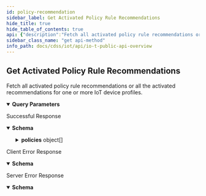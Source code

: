 ```yaml
---
id: policy-recommendation
sidebar_label: Get Activated Policy Rule Recommendations
hide_title: true
hide_table_of_contents: true
api: {"description":"Fetch all activated policy rule recommendations or all the activated recommendations for one or more IoT device profiles.","operationId":"policy-recommendation","security":[{"X-Key-Id":[],"X-Access-Key":[]}],"tags":["IoT Public API"],"parameters":[{"name":"customerid","description":"The customer ID to which the API call is directed","in":"query","required":true,"schema":{"type":"string"}},{"name":"profile","description":"A profile filters policy rule recommendations by one or more source profile names. The following value is a string with profile names separated by commas; for example: **profile=Palo Alto Networks Device,iPhone,Polycom IP Phone**. All profiles must be IoT profiles. Without a profile filter, the request returns all active policy rule recommendations.","in":"query","required":false,"schema":{"type":"string"},"example":"Palo Alto Networks Device,iPhone,Polycom IP Phone"},{"name":"pagelength","description":"The number of items in one response; that is, in one page. The default page length for policy rule recommendations is 1000 and the maximum is 1000. Setting a shorter length improves response times.","in":"query","schema":{"type":"integer","default":10000},"example":200},{"name":"offset","description":"In addition to the pagelength parameter, offset gets items on subsequent pages. For example, if the page length of your first request is 100, you get the first 100 policy rule recommendations. To get the next 100, add offset=100 to your second request. This skips the first 100 recommendations and gets the next 100 starting from 101.","in":"query","schema":{"type":"integer","default":0},"example":100}],"responses":{"200":{"description":"Successful Response","content":{"application/json":{"schema":{"type":"object","required":["ver","api","total","policies"],"properties":{"ver":{"type":"string","description":"The API version"},"api":{"type":"string","description":"The API path"},"total":{"type":"integer","description":"The total number of activated recommended policy rules for which information was returned"},"policies":{"type":"array","description":"An array of activated policy rule recommendations","items":{"type":"object","properties":{"id":{"type":"string","description":"Unique identifier composed of alphanumeric characters for the policy rule"},"policySetName":{"type":"string","description":"Name of the user-defined policy set to which the policy rule"},"geo":{"type":"string","description":"Location of the destination in the policy rule: **intranet** (internal) or **internet** (external)","enum":["intranet","internet"]},"action":{"type":"string","default":"allow","description":"Action the firewall takes when applying the policy rule, which is always **allow**"},"lastActivityTime":{"type":"string","description":"UTC timestamp for the last detected network activity corresponding to the elements in this policy rule"},"sourceProfiles":{"type":"array","default":[],"description":"Device profile assigned to devices initiating traffic to which the policy rule applies. Note: Although this is an array, there can only be a single source profile."},"sourceIpList":{"type":"array","default":[],"description":"List of source IP addresses to which the policy rule applies. Note: This is included in anticipation of future functionality and is currently always empty."},"sourceZones":{"type":"array","default":[],"description":"List of source zones to which the policy rule applies"},"apps":{"type":"array","default":[],"description":"Applications to which the policy rule applies, such as **youtube-base**"},"destinationZones":{"type":"array","default":[],"description":"List of destination zones to which the policy rule applies"},"destinationProfiles":{"type":"array","default":[],"description":"Device profile of the destination in the policy rule. A destination device profile is used when the source and destination are in the same intranet and IoT Security is monitoring them both and has assigned a profile to the destination."},"destinationFqdnList":{"type":"array","default":[],"description":"List of destination FQDNs to which the policy rule applies. Note: When a destination is external, IoT Security displays its IP address in **destinationFqdnList**. When it’s internal, IoT Security displays it in **destinationIpList**."},"destinationIpList":{"type":"array","default":[],"description":"List of destination IP addresses to which the policy rule applies. Note: When a destination is internal, IoT Security displays its IP address in **destinationIpList**. When it’s external, IoT Security displays it in **destinationFqdnList**."},"destinationUrlCategories":{"type":"array","default":[],"description":"List of categories to which the policy rule applies, Some examples: games, entertainment, and health-and medicine"},"services":{"type":"array","default":[],"description":"List of non-standard service port numbers for an application o the user-defined values **service-http** and **service-https**. Note: Whe IoT Security identifies an application that's using non-standard UDP or TCP port numbers, it displays the application name in \"apps\" and the non-standard port numbers in \"services\". When an application is using standard ports, IoT Security displays th application name and leaves \"services\" empty. If a user manuall applied one of the predefined services servicehttp or service https to an application, then the predefined service name appear in \"services\"."},"tags":{"type":"array","default":["IoTSecurityRecommended"],"description":"System-defined tag **IoTSecurityRecommended** and any user-defined tags applied to the policy rule"},"securityProfiles":{"type":"array","default":[],"description":"List of Security profiles for antivirus, vulnerability protection, anti-spyware, and so on in the policy rule"},"firewallList":{"type":"array","description":"List of firewalls that enforce the policy rule"},"deviceGroups":{"type":"array","description":"(Panorama) List of device groups containing firewalls that enforce the policy rule"}}}}}},"examples":{"PolicyRecommendationResponse":{"value":{"ver":"v4.0","api":"/policy/recommendation","total":10,"policies":[{"id":"0ca5fe320d6d631c40259be8861d764a","geo":"intranet","action":"allow","lastActivityTime":"2021-09-21T21:53:42.754Z","sourceProfiles":["APC(Schneider Electric) Smart PowerSupply"],"sourceIpList":[],"sourceZones":[],"apps":["dhcp"],"destinationZones":[],"destinationProfiles":["Windows"],"destinationFqdnList":[],"destinationIpList":["162.12.232.81","162.12.232.80"],"destinationUrlCategories":[],"services":["udp/67","tcp/67","service-http","service-https"],"tags":["IoTSecurityRecommended","test-tag"],"securityProfiles":[{"type":"virus","name":"default"},{"type":"vulnerability","name":"default"},{"type":"spyware","name":"default"},{"type":"url-filtering","name":"default"},{"type":"file-blocking","name":"basic file blocking"},{"type":"wildfire-analysis","name":"default"}]},{"id":"1ca5fe320d6d631c40259be8861d764a","geo":"internet","action":"allow","lastActivityTime":"2021-08-27T01:14:18.818Z","sourceProfiles":["Polycom IP Phone"],"sourceIpList":[],"sourceZones":[],"apps":["rtp-base"],"destinationZones":[],"destinationProfiles":[],"destinationFqdnList":["162.12.232.81"],"destinationIpList":[],"destinationUrlCategories":[],"services":["udp/47390","udp/32576","udp/35204","service-http","service-https"],"tags":["IoTSecurityRecommended"],"securityProfiles":[{"type":"virus","name":"default"},{"type":"vulnerability","name":"default"},{"type":"spyware","name":"default"},{"type":"url-filtering","name":"default"},{"type":"file-blocking","name":"basic file blocking"},{"type":"wildfire-analysis","name":"default"}]}]}}}}}},"4XX":{"description":"Client Error Response","content":{"application/json":{"schema":{"type":"object","properties":{"code":{"type":"string","description":"STATUS_CODE"},"msg":{"type":"string","description":"GENERAL_MESSAGE"}}},"examples":{"Bad Request":{"value":{"code":400,"msg":"Bad Request. This occurs when an HTTP request contains an invalid query string."}},"Forbidden access":{"value":{"code":403,"msg":"Forbidden access. Either the provided API key is invalid or it does not have the required RBAC permissions to run this API."}},"Too many requests":{"value":{"code":429,"msg":"Too many requests. The number of requests for device details for a single device exceeded the rate limit of 180 queries per minute per tenant."}}}}}},"5XX":{"description":"Server Error Response","content":{"application/json":{"schema":{"type":"object","properties":{"code":{"type":"string","description":"STATUS_CODE"},"msg":{"type":"string","description":"GENERAL_MESSAGE"}}},"examples":{"PolicyRecommendationResponse":{"value":{"code":500,"msg":"Internal server error. A unified status for API communication type errors."}}}}}}},"method":"get","path":"/pub/v4.0/policy/recommendation","servers":[{"url":"https://{customer-name}.iot.paloaltonetworks.com"}],"securitySchemes":{"X-Key-Id":{"description":"Your API header requires X-Key-Id for authentication.","type":"apiKey","in":"header","name":"X-Key-Id"},"X-Access-Key":{"description":"Your API header requires X-Key-Key for authentication.","type":"apiKey","in":"header","name":"X-Access-Key"}},"info":{"description":"Please refer [IoT Public API Authentication](iot-public-api-headers) to know how to get API Key\n","title":"IoT Public API Overview","version":"v4.0","contact":{}},"postman":{"name":"Get Activated Policy Rule Recommendations","description":{"content":"Fetch all activated policy rule recommendations or all the activated recommendations for one or more IoT device profiles.","type":"text/plain"},"url":{"path":["pub","v4.0","policy","recommendation"],"host":["{{baseUrl}}"],"query":[{"disabled":false,"description":{"content":"(Required) The customer ID to which the API call is directed","type":"text/plain"},"key":"customerid","value":""},{"disabled":false,"description":{"content":"A profile filters policy rule recommendations by one or more source profile names. The following value is a string with profile names separated by commas; for example: **profile=Palo Alto Networks Device,iPhone,Polycom IP Phone**. All profiles must be IoT profiles. Without a profile filter, the request returns all active policy rule recommendations.","type":"text/plain"},"key":"profile","value":""},{"disabled":false,"description":{"content":"The number of items in one response; that is, in one page. The default page length for policy rule recommendations is 1000 and the maximum is 1000. Setting a shorter length improves response times.","type":"text/plain"},"key":"pagelength","value":""},{"disabled":false,"description":{"content":"In addition to the pagelength parameter, offset gets items on subsequent pages. For example, if the page length of your first request is 100, you get the first 100 policy rule recommendations. To get the next 100, add offset=100 to your second request. This skips the first 100 recommendations and gets the next 100 starting from 101.","type":"text/plain"},"key":"offset","value":""}],"variable":[]},"header":[{"key":"Accept","value":"application/json"}],"method":"GET","auth":{"type":"apikey","apikey":[{"type":"any","value":"X-Key-Id","key":"key"},{"type":"any","value":"<API Key>","key":"value"},{"type":"any","value":"header","key":"in"}]}}}
sidebar_class_name: "get api-method"
info_path: docs/cdss/iot/api/io-t-public-api-overview
---
```



## Get Activated Policy Rule Recommendations



Fetch all activated policy rule recommendations or all the activated recommendations for one or more IoT device profiles.

<details style={{"marginBottom":"1rem"}} data-collapsed={false} open={true}><summary style={{}}><strong>Query Parameters</strong></summary><div><ul><ParamsItem className={"paramsItem"} param={{"name":"customerid","description":"The customer ID to which the API call is directed","in":"query","required":true,"schema":{"type":"string"}}}></ParamsItem><ParamsItem className={"paramsItem"} param={{"name":"profile","description":"A profile filters policy rule recommendations by one or more source profile names. The following value is a string with profile names separated by commas; for example: **profile=Palo Alto Networks Device,iPhone,Polycom IP Phone**. All profiles must be IoT profiles. Without a profile filter, the request returns all active policy rule recommendations.","in":"query","required":false,"schema":{"type":"string"},"example":"Palo Alto Networks Device,iPhone,Polycom IP Phone"}}></ParamsItem><ParamsItem className={"paramsItem"} param={{"name":"pagelength","description":"The number of items in one response; that is, in one page. The default page length for policy rule recommendations is 1000 and the maximum is 1000. Setting a shorter length improves response times.","in":"query","schema":{"type":"integer","default":10000},"example":200}}></ParamsItem><ParamsItem className={"paramsItem"} param={{"name":"offset","description":"In addition to the pagelength parameter, offset gets items on subsequent pages. For example, if the page length of your first request is 100, you get the first 100 policy rule recommendations. To get the next 100, add offset=100 to your second request. This skips the first 100 recommendations and gets the next 100 starting from 101.","in":"query","schema":{"type":"integer","default":0},"example":100}}></ParamsItem></ul></div></details><div><ApiTabs><TabItem label={"200"} value={"200"}><div>

Successful Response

</div><div><MimeTabs groupId={"mime-type"}><TabItem label={"application/json"} value={"application/json"}><SchemaTabs groupId={"schema-tabs"}><TabTtem label={"Schema"} value={"Schema"}><details style={{}} data-collapsed={false} open={true}><summary style={{"textAlign":"left"}}><strong>Schema</strong></summary><div style={{"textAlign":"left","marginLeft":"1rem"}}></div><ul style={{"marginLeft":"1rem"}}><SchemaItem collapsible={false} name={"ver"} required={false} schemaDescription={"The API version"} schemaName={"string"} qualifierMessage={undefined} defaultValue={undefined}></SchemaItem><SchemaItem collapsible={false} name={"api"} required={false} schemaDescription={"The API path"} schemaName={"string"} qualifierMessage={undefined} defaultValue={undefined}></SchemaItem><SchemaItem collapsible={false} name={"total"} required={false} schemaDescription={"The total number of activated recommended policy rules for which information was returned"} schemaName={"integer"} qualifierMessage={undefined} defaultValue={undefined}></SchemaItem><SchemaItem collapsible={true} className={"schemaItem"}><details style={{}}><summary style={{}}><strong>policies</strong><span style={{"opacity":"0.6"}}> object[]</span></summary><div style={{"marginLeft":"1rem"}}><div style={{"marginTop":".5rem","marginBottom":".5rem"}}>

An array of activated policy rule recommendations

</div><SchemaItem collapsible={false} name={"id"} required={false} schemaDescription={"Unique identifier composed of alphanumeric characters for the policy rule"} schemaName={"string"} qualifierMessage={undefined} defaultValue={undefined}></SchemaItem><SchemaItem collapsible={false} name={"policySetName"} required={false} schemaDescription={"Name of the user-defined policy set to which the policy rule"} schemaName={"string"} qualifierMessage={undefined} defaultValue={undefined}></SchemaItem><SchemaItem collapsible={false} name={"geo"} required={false} schemaDescription={"Location of the destination in the policy rule: **intranet** (internal) or **internet** (external)"} schemaName={"string"} qualifierMessage={"**Possible values:** [`intranet`, `internet`]"} defaultValue={undefined}></SchemaItem><SchemaItem collapsible={false} name={"action"} required={false} schemaDescription={"Action the firewall takes when applying the policy rule, which is always **allow**"} schemaName={"string"} qualifierMessage={undefined} defaultValue={"allow"}></SchemaItem><SchemaItem collapsible={false} name={"lastActivityTime"} required={false} schemaDescription={"UTC timestamp for the last detected network activity corresponding to the elements in this policy rule"} schemaName={"string"} qualifierMessage={undefined} defaultValue={undefined}></SchemaItem><SchemaItem collapsible={false} name={"sourceProfiles"} required={false} schemaDescription={"Device profile assigned to devices initiating traffic to which the policy rule applies. Note: Although this is an array, there can only be a single source profile."} schemaName={"array"} qualifierMessage={undefined} defaultValue={[]}></SchemaItem><SchemaItem collapsible={false} name={"sourceIpList"} required={false} schemaDescription={"List of source IP addresses to which the policy rule applies. Note: This is included in anticipation of future functionality and is currently always empty."} schemaName={"array"} qualifierMessage={undefined} defaultValue={[]}></SchemaItem><SchemaItem collapsible={false} name={"sourceZones"} required={false} schemaDescription={"List of source zones to which the policy rule applies"} schemaName={"array"} qualifierMessage={undefined} defaultValue={[]}></SchemaItem><SchemaItem collapsible={false} name={"apps"} required={false} schemaDescription={"Applications to which the policy rule applies, such as **youtube-base**"} schemaName={"array"} qualifierMessage={undefined} defaultValue={[]}></SchemaItem><SchemaItem collapsible={false} name={"destinationZones"} required={false} schemaDescription={"List of destination zones to which the policy rule applies"} schemaName={"array"} qualifierMessage={undefined} defaultValue={[]}></SchemaItem><SchemaItem collapsible={false} name={"destinationProfiles"} required={false} schemaDescription={"Device profile of the destination in the policy rule. A destination device profile is used when the source and destination are in the same intranet and IoT Security is monitoring them both and has assigned a profile to the destination."} schemaName={"array"} qualifierMessage={undefined} defaultValue={[]}></SchemaItem><SchemaItem collapsible={false} name={"destinationFqdnList"} required={false} schemaDescription={"List of destination FQDNs to which the policy rule applies. Note: When a destination is external, IoT Security displays its IP address in **destinationFqdnList**. When it’s internal, IoT Security displays it in **destinationIpList**."} schemaName={"array"} qualifierMessage={undefined} defaultValue={[]}></SchemaItem><SchemaItem collapsible={false} name={"destinationIpList"} required={false} schemaDescription={"List of destination IP addresses to which the policy rule applies. Note: When a destination is internal, IoT Security displays its IP address in **destinationIpList**. When it’s external, IoT Security displays it in **destinationFqdnList**."} schemaName={"array"} qualifierMessage={undefined} defaultValue={[]}></SchemaItem><SchemaItem collapsible={false} name={"destinationUrlCategories"} required={false} schemaDescription={"List of categories to which the policy rule applies, Some examples: games, entertainment, and health-and medicine"} schemaName={"array"} qualifierMessage={undefined} defaultValue={[]}></SchemaItem><SchemaItem collapsible={false} name={"services"} required={false} schemaDescription={"List of non-standard service port numbers for an application o the user-defined values **service-http** and **service-https**. Note: Whe IoT Security identifies an application that's using non-standard UDP or TCP port numbers, it displays the application name in \"apps\" and the non-standard port numbers in \"services\". When an application is using standard ports, IoT Security displays th application name and leaves \"services\" empty. If a user manuall applied one of the predefined services servicehttp or service https to an application, then the predefined service name appear in \"services\"."} schemaName={"array"} qualifierMessage={undefined} defaultValue={[]}></SchemaItem><SchemaItem collapsible={false} name={"tags"} required={false} schemaDescription={"System-defined tag **IoTSecurityRecommended** and any user-defined tags applied to the policy rule"} schemaName={"array"} qualifierMessage={undefined} defaultValue={["IoTSecurityRecommended"]}></SchemaItem><SchemaItem collapsible={false} name={"securityProfiles"} required={false} schemaDescription={"List of Security profiles for antivirus, vulnerability protection, anti-spyware, and so on in the policy rule"} schemaName={"array"} qualifierMessage={undefined} defaultValue={[]}></SchemaItem><SchemaItem collapsible={false} name={"firewallList"} required={false} schemaDescription={"List of firewalls that enforce the policy rule"} schemaName={"array"} qualifierMessage={undefined} defaultValue={undefined}></SchemaItem><SchemaItem collapsible={false} name={"deviceGroups"} required={false} schemaDescription={"(Panorama) List of device groups containing firewalls that enforce the policy rule"} schemaName={"array"} qualifierMessage={undefined} defaultValue={undefined}></SchemaItem></div></details></SchemaItem></ul></details></TabTtem><TabItem label={" Policy Recommendation Response"} value={" Policy Recommendation Response"}><ResponseSamples responseExample={"{\n  \"ver\": \"v4.0\",\n  \"api\": \"/policy/recommendation\",\n  \"total\": 10,\n  \"policies\": [\n    {\n      \"id\": \"0ca5fe320d6d631c40259be8861d764a\",\n      \"geo\": \"intranet\",\n      \"action\": \"allow\",\n      \"lastActivityTime\": \"2021-09-21T21:53:42.754Z\",\n      \"sourceProfiles\": [\n        \"APC(Schneider Electric) Smart PowerSupply\"\n      ],\n      \"sourceIpList\": [],\n      \"sourceZones\": [],\n      \"apps\": [\n        \"dhcp\"\n      ],\n      \"destinationZones\": [],\n      \"destinationProfiles\": [\n        \"Windows\"\n      ],\n      \"destinationFqdnList\": [],\n      \"destinationIpList\": [\n        \"162.12.232.81\",\n        \"162.12.232.80\"\n      ],\n      \"destinationUrlCategories\": [],\n      \"services\": [\n        \"udp/67\",\n        \"tcp/67\",\n        \"service-http\",\n        \"service-https\"\n      ],\n      \"tags\": [\n        \"IoTSecurityRecommended\",\n        \"test-tag\"\n      ],\n      \"securityProfiles\": [\n        {\n          \"type\": \"virus\",\n          \"name\": \"default\"\n        },\n        {\n          \"type\": \"vulnerability\",\n          \"name\": \"default\"\n        },\n        {\n          \"type\": \"spyware\",\n          \"name\": \"default\"\n        },\n        {\n          \"type\": \"url-filtering\",\n          \"name\": \"default\"\n        },\n        {\n          \"type\": \"file-blocking\",\n          \"name\": \"basic file blocking\"\n        },\n        {\n          \"type\": \"wildfire-analysis\",\n          \"name\": \"default\"\n        }\n      ]\n    },\n    {\n      \"id\": \"1ca5fe320d6d631c40259be8861d764a\",\n      \"geo\": \"internet\",\n      \"action\": \"allow\",\n      \"lastActivityTime\": \"2021-08-27T01:14:18.818Z\",\n      \"sourceProfiles\": [\n        \"Polycom IP Phone\"\n      ],\n      \"sourceIpList\": [],\n      \"sourceZones\": [],\n      \"apps\": [\n        \"rtp-base\"\n      ],\n      \"destinationZones\": [],\n      \"destinationProfiles\": [],\n      \"destinationFqdnList\": [\n        \"162.12.232.81\"\n      ],\n      \"destinationIpList\": [],\n      \"destinationUrlCategories\": [],\n      \"services\": [\n        \"udp/47390\",\n        \"udp/32576\",\n        \"udp/35204\",\n        \"service-http\",\n        \"service-https\"\n      ],\n      \"tags\": [\n        \"IoTSecurityRecommended\"\n      ],\n      \"securityProfiles\": [\n        {\n          \"type\": \"virus\",\n          \"name\": \"default\"\n        },\n        {\n          \"type\": \"vulnerability\",\n          \"name\": \"default\"\n        },\n        {\n          \"type\": \"spyware\",\n          \"name\": \"default\"\n        },\n        {\n          \"type\": \"url-filtering\",\n          \"name\": \"default\"\n        },\n        {\n          \"type\": \"file-blocking\",\n          \"name\": \"basic file blocking\"\n        },\n        {\n          \"type\": \"wildfire-analysis\",\n          \"name\": \"default\"\n        }\n      ]\n    }\n  ]\n}"}></ResponseSamples></TabItem></SchemaTabs></TabItem></MimeTabs></div></TabItem><TabItem label={"4XX"} value={"4XX"}><div>

Client Error Response

</div><div><MimeTabs groupId={"mime-type"}><TabItem label={"application/json"} value={"application/json"}><SchemaTabs groupId={"schema-tabs"}><TabTtem label={"Schema"} value={"Schema"}><details style={{}} data-collapsed={false} open={true}><summary style={{"textAlign":"left"}}><strong>Schema</strong></summary><div style={{"textAlign":"left","marginLeft":"1rem"}}></div><ul style={{"marginLeft":"1rem"}}><SchemaItem collapsible={false} name={"code"} required={false} schemaDescription={"STATUS_CODE"} schemaName={"string"} qualifierMessage={undefined} defaultValue={undefined}></SchemaItem><SchemaItem collapsible={false} name={"msg"} required={false} schemaDescription={"GENERAL_MESSAGE"} schemaName={"string"} qualifierMessage={undefined} defaultValue={undefined}></SchemaItem></ul></details></TabTtem><TabItem label={" Bad  Request"} value={" Bad  Request"}><ResponseSamples responseExample={"{\n  \"code\": 400,\n  \"msg\": \"Bad Request. This occurs when an HTTP request contains an invalid query string.\"\n}"}></ResponseSamples></TabItem><TabItem label={" Forbidden access"} value={" Forbidden access"}><ResponseSamples responseExample={"{\n  \"code\": 403,\n  \"msg\": \"Forbidden access. Either the provided API key is invalid or it does not have the required RBAC permissions to run this API.\"\n}"}></ResponseSamples></TabItem><TabItem label={" Too many requests"} value={" Too many requests"}><ResponseSamples responseExample={"{\n  \"code\": 429,\n  \"msg\": \"Too many requests. The number of requests for device details for a single device exceeded the rate limit of 180 queries per minute per tenant.\"\n}"}></ResponseSamples></TabItem></SchemaTabs></TabItem></MimeTabs></div></TabItem><TabItem label={"5XX"} value={"5XX"}><div>

Server Error Response

</div><div><MimeTabs groupId={"mime-type"}><TabItem label={"application/json"} value={"application/json"}><SchemaTabs groupId={"schema-tabs"}><TabTtem label={"Schema"} value={"Schema"}><details style={{}} data-collapsed={false} open={true}><summary style={{"textAlign":"left"}}><strong>Schema</strong></summary><div style={{"textAlign":"left","marginLeft":"1rem"}}></div><ul style={{"marginLeft":"1rem"}}><SchemaItem collapsible={false} name={"code"} required={false} schemaDescription={"STATUS_CODE"} schemaName={"string"} qualifierMessage={undefined} defaultValue={undefined}></SchemaItem><SchemaItem collapsible={false} name={"msg"} required={false} schemaDescription={"GENERAL_MESSAGE"} schemaName={"string"} qualifierMessage={undefined} defaultValue={undefined}></SchemaItem></ul></details></TabTtem><TabItem label={" Policy Recommendation Response"} value={" Policy Recommendation Response"}><ResponseSamples responseExample={"{\n  \"code\": 500,\n  \"msg\": \"Internal server error. A unified status for API communication type errors.\"\n}"}></ResponseSamples></TabItem></SchemaTabs></TabItem></MimeTabs></div></TabItem></ApiTabs></div>
      